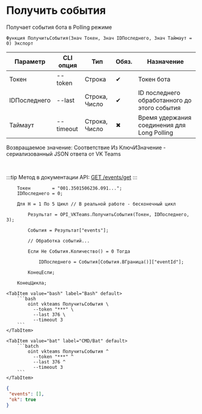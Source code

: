 ﻿---
sidebar_position: 2
---


# Получить события
 Получает события бота в Polling режиме



`Функция ПолучитьСобытия(Знач Токен, Знач IDПоследнего, Знач Таймаут = 0) Экспорт`

  | Параметр | CLI опция | Тип | Обяз. | Назначение |
  |-|-|-|-|-|
  | Токен | --token | Строка | &#x2714; | Токен бота |
  | IDПоследнего | --last | Строка, Число | &#x2714; | ID последнего обработанного до этого события |
  | Таймаут | --timeout | Строка, Число | &#x2716; | Время удержания соединения для Long Polling |

  
  Возвращаемое значение:   Соответствие Из КлючИЗначение - сериализованный JSON ответа от VK Teams

<br/>

:::tip
Метод в документации API: [GET /events/get](https://teams.vk.com/botapi/#/events/get_events_get)
:::
<br/>



```bsl title="Пример использования для 1С:Предприятие/OneScript"
    Токен        = "001.3501506236.091...";
    IDПоследнего = 0;

    Для Н = 1 По 5 Цикл // В реальной работе - бесконечный цикл

        Результат = OPI_VKTeams.ПолучитьСобытия(Токен, IDПоследнего, 3);

        События = Результат["events"];

        // Обработка событий...

        Если Не События.Количество() = 0 Тогда

            IDПоследнего = События[События.ВГраница()]["eventId"];

        КонецЕсли;

    КонецЦикла;
```
    

 <Tabs>
  
    <TabItem value="bash" label="Bash" default>
        ```bash
            oint vkteams ПолучитьСобытия \
              --token "***" \
              --last 376 \
              --timeout 3
        ```
    </TabItem>
  
    <TabItem value="bat" label="CMD/Bat" default>
        ```batch
            oint vkteams ПолучитьСобытия ^
              --token "***" ^
              --last 376 ^
              --timeout 3
        ```
    </TabItem>
</Tabs>


```json title="Результат"
{
 "events": [],
 "ok": true
}
```
